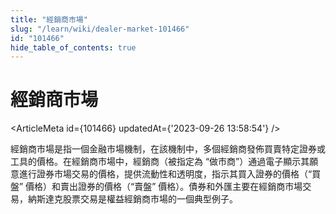 ```yaml
---
title: "經銷商市場"
slug: "/learn/wiki/dealer-market-101466"
id: "101466"
hide_table_of_contents: true
---
```



# 經銷商市場

<ArticleMeta id={101466} updatedAt={'2023-09-26 13:58:54'} />
<div className='border-solid border-b border-t-0 my-4 border-[var(--ifm-color-gray-300)]' />

經銷商市場是指一個金融市場機制，在該機制中，多個經銷商發佈買賣特定證券或工具的價格。在經銷商市場中，經銷商（被指定為 “做市商”）通過電子顯示其願意進行證券市場交易的價格，提供流動性和透明度，指示其買入證券的價格（“買盤” 價格）和賣出證券的價格（“賣盤” 價格）。債券和外匯主要在經銷商市場交易，納斯達克股票交易是權益經銷商市場的一個典型例子。
